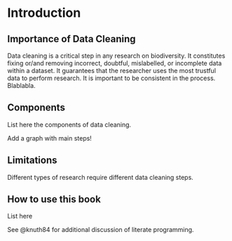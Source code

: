# Introduction

## Importance of Data Cleaning

Data cleaning is a critical step in any research on biodiversity. It constitutes fixing or/and removing incorrect, doubtful, mislabelled, or incomplete data within a dataset. It guarantees that the researcher uses the most trustful data to perform research. It is important to be consistent in the process. Blablabla.

## Components

List here the components of data cleaning.

Add a graph with main steps!

## Limitations

Different types of research require different data cleaning steps.

## How to use this book

List here


See @knuth84 for additional discussion of literate programming.
